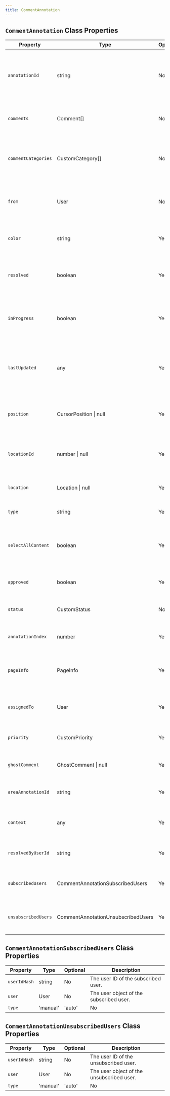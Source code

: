 ```yaml
---
title: CommentAnnotation
---
```



## `CommentAnnotation` Class Properties

| Property              | Type                      | Optional | Description                                                                                   |
|-----------------------|---------------------------|----------|-----------------------------------------------------------------------------------------------|
| `annotationId`        | string                    | No       | Unique identifier for the comment pin annotation. Auto generated.                             |
| `comments`            | Comment[]                 | No       | The list of all comments part of this annotation.                                             |
| `commentCategories`   | CustomCategory[]          | No       | The list of categories that this comment pin annotation belongs to.                           |
| `from`                | User                      | No       | The user who created this comment pin annotation.                                             |
| `color`               | string                    | Yes      | Color used for the comment pin annotation.                                                    |
| `resolved`            | boolean                   | Yes      | Whether the comment annotation is marked resolved. Deprecated.                                |
| `inProgress`          | boolean                   | Yes      | Whether the comment annotation is marked as in progress. Deprecated.                          |
| `lastUpdated`         | any                       | Yes      | Timestamp when the comment annotation was last updated. Auto generated.                       |
| `position`            | CursorPosition \| null    | Yes      | Cursor position relative to the comment annotation.                                           |
| `locationId`          | number \| null            | Yes      | Unique location id generated from provided location.                                          |
| `location`            | Location \| null          | Yes      | Set location to identify user on sub document.                                                |
| `type`                | string                    | Yes      | Type of the comment annotation.                                                               |
| `selectAllContent`    | boolean                   | Yes      | If true, sets text comment annotation on all the text content.                                |
| `approved`            | boolean                   | Yes      | Whether the comment annotation is approved.                                                   |
| `status`              | CustomStatus              | No       | Status of the comment annotation.                                                             |
| `annotationIndex`     | number                    | Yes      | Index of current annotation in the list.                                                      |
| `pageInfo`            | PageInfo                  | Yes      | Page information related to the comment annotation.                                           |
| `assignedTo`          | User                      | Yes      | User to whom the comment annotation is assigned.                                              |
| `priority`            | CustomPriority            | Yes      | Priority level of the comment annotation.                                                     |
| `ghostComment`        | GhostComment \| null      | Yes      | Placeholder for a non-existing comment.                                                       |
| `areaAnnotationId`    | string                    | Yes      | Connected area annotation id.                                                                 |
| `context`             | any                       | Yes      | Custom context data provided by the user.                                                     |
| `resolvedByUserId`    | string                    | Yes      | ID of the user who resolved the comment.                                                     |
| `subscribedUsers`    | CommentAnnotationSubscribedUsers                    | Yes      | Users who explicitly subscribe to the comment.                                                     |
| `unsubscribedUsers`    | CommentAnnotationUnsubscribedUsers                    | Yes      | Users who explicitly unsubscribe to the comment.                                                     |



## `CommentAnnotationSubscribedUsers` Class Properties
| Property                 | Type                      | Optional | Description                                                                                      |
|--------------------------|---------------------------|----------|--------------------------------------------------------------------------------------------------|
| `userIdHash`              | string                   | No       | The user ID of the subscribed user.                                |
| `user`              | User                   | No       | The user object of the subscribed user.                                |
| `type`              | 'manual' | 'auto'                   | No       | Manual: if the user used the UI option to subscribe.                                |


## `CommentAnnotationUnsubscribedUsers` Class Properties
| Property                 | Type                      | Optional | Description                                                                                      |
|--------------------------|---------------------------|----------|--------------------------------------------------------------------------------------------------|
| `userIdHash`              | string                   | No       | The user ID of the unsubscribed user.                                |
| `user`              | User                   | No       | The user object of the unsubscribed user.                                |
| `type`              | 'manual' | 'auto'                   | No       | Manual: if the user used the UI option to unsubscribe.                                |
